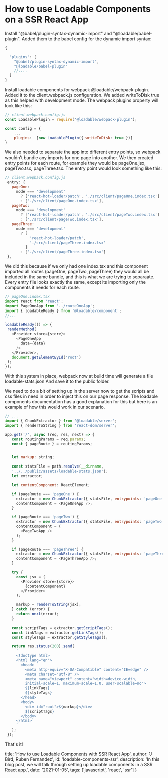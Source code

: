
<Layout>

# How to use Loadable Components on a SSR React App

Install   "@babel/plugin-syntax-dynamic-import" and "@loadable/babel-plugin". Added them to the babel config for the dynamic import syntax:

```js
{

  "plugins": [
    "@babel/plugin-syntax-dynamic-import",
    "@loadable/babel-plugin"
    //....
  ]
}
```


Install loadable components for webpack @loadable/webpack-plugin. Added it to the client.webpack.js configuration. We added writeToDisk true as this helped with development mode. The webpack plugins property will look like this:

```js
// client.webpack.config.js
const LoadablePlugin = require('@loadable/webpack-plugin');

const config = { 
	...
	plugins:  [new LoadablePlugin({ writeToDisk: true })]
}
```

We also needed to separate the app into different entry points, so webpack wouldn’t bundle any imports for one page into another. We then created entry points for each route, for example they would be pageOne.jsx, pageTwo.tsx, pageThree.tsx. The entry point would look something like this:

```js
// client.wepback.config.js
 entry: {
   pageOne:
     mode === 'development'
       ? ['react-hot-loader/patch', './src/client/pageOne.index.tsx']
       : ['./src/client/pageOne.index.tsx'],
   pageTwo:
     mode === 'development'
       ? ['react-hot-loader/patch', './src/client/pageTwo.index.tsx']
       : ['./src/client/pageTwo.index.tsx'],
   pageThree:
     mode === 'development'
       ? [
           'react-hot-loader/patch',
           './src/client/pageThree.index.tsx'
         ]
       : ['./src/client/pageThree.index.tsx']
 },
 ```

We did this because if we only had one index.tsx and this component imported all routes (pageOne, pageTwo, pageThree) they would all be included in the same bundle, and this is what we are trying to separaate. Every entry file looks exactly the same, except its importing only the components it needs for each route.

```js
// pageOne.index.tsx
import react from 'react';
import PageOneApp from '../routeOneApp';
import { loadableReady } from '@loadable/component';
//...

loadableReady(() => {
 renderMethod(
   <Provider store={store}>
     <PageOneApp
       data={data}
     />
   </Provider>,
   document.getElementById('root')
 );
});
```

With this system in place, webpack now at build time will generate a file loadable-stats.json
And save it to the public folder.

We need to do a bit of setting up in the server now to get the scripts and css files in need in order to inject this on our page response. The loadable components documentation has a good explanation for this but here is an example of how this would work in our scenario.

```js
// ...
import { ChunkExtractor } from '@loadable/server';
import { renderToString } from 'react-dom/server';

app.get('/', async (req, res, next) => {
   const routingParams = req.params;
   const { pageRoute } = routingParams;


   let markup: string;

   const statsFile = path.resolve(__dirname, 
   '../../public/assets/loadable-stats.json');
   let extractor;

   let contentComponent: ReactElement;

   if (pageRoute === 'pageOne') {
     extractor = new ChunkExtractor({ statsFile, entrypoints: 'pageOne' });
     contentComponent = <PageOneApp />;
   }

   if (pageRoute === 'pageTwo') {
     extractor = new ChunkExtractor({ statsFile, entrypoints: 'pageTwo' });
     contentComponent = (
       <PageTwoApp />
     );
   }

   if (pageRoute === 'pageThree') {
     extractor = new ChunkExtractor({ statsFile, entrypoints: 'pageThree'] });
     contentComponent = <PageThreeApp />;
   }

   try {
     const jsx = (
       <Provider store={store}>
         {contentComponent}
       </Provider>
     );

     markup = renderToString(jsx);
   } catch (error) {
     return next(error);
   }

   const scriptTags = extractor.getScriptTags();
   const linkTags = extractor.getLinkTags();
   const styleTags = extractor.getStyleTags();

   return res.status(200).send(
     `
     <!doctype html>
     <html lang="en">
       <head>
         <meta http-equiv="X-UA-Compatible" content="IE=edge" />
         <meta charset="utf-8" />
         <meta name="viewport" content="width=device-width,
         initial-scale=1, maximum-scale=1.0, user-scalable=no">
         ${linkTags}
         ${styleTags}
       </head>
       <body>
         <div id="root">${markup}</div>
         ${scriptTags}
       </body>
     </html>
     `
   );
 });
```

That's it!


</Layout>

  title: 'How to use Loadable Components with SSR React App',
  author: 'J Bird, Ruben Fernandez',
  id: 'loadable-components-ssr',
  description: 'In this blog post, we will talk through setting up loadable components in a SSR React app.',
  date: '2021-01-05',
  tags: ['javascript', 'react', 'ssr']
}
